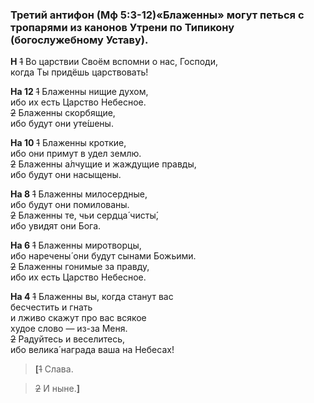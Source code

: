 
### Третий антифон (Мф 5:3-12)<Tooltip>«Блаженны» могут петься с тропарями из канонов Утрени по Типикону (богослужебному Уставу).</Tooltip>

**Н** ~~1~~ Во царствии Своём вспомни о нас, Господи,  
когда Ты при­дёшь царствовать!  

**На 12** ~~1~~ Блаженны нищие духом,  
ибо их есть Царство Небесное.  
~~2~~ Блаженны скорбящие,  
ибо будут они уте́шены.  

**На 10** ~~1~~ Блаженны кроткие,  
ибо они примут в удел землю.  
~~2~~ Блаженны а́лчущие и жаждущие правды,  
ибо будут они насыщены.  

**На 8** ~~1~~ Блаженны милосердные,  
ибо будут они помилованы.  
~~2~~ Блаженны те, чьи сердца́ чисты́,  
ибо увидят они Бога.  

**На 6** ~~1~~ Блаженны миротворцы,  
ибо наречены́ они будут сынами Божьими.  
~~2~~ Блаженны гонимые за правду,  
ибо их есть Царство Небесное.  

**На 4** ~~1~~ Блаженны вы, когда станут вас  
бесчестить и гнать  
и лживо скажут про вас всякое  
худое слово — из-за Меня.  
~~2~~ Радуйтесь и веселитесь,  
ибо велика́ награда ваша на Небесах!
>**[**~~1~~ Слава.  

>~~2~~ И ныне.**]**